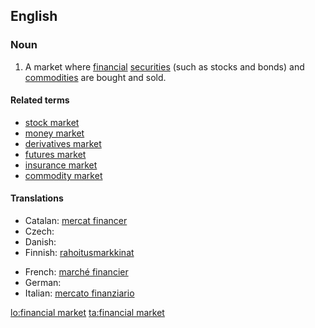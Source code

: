 {{wikipedia}}
==English==

===Noun===
{{en-noun|s|head=[[financial]] [[market]]}}

# A market where [[financial]] [[securities]] (such as stocks and bonds) and [[commodity|commodities]] are bought and sold.

====Related terms====
* [[stock market]]
* [[money market]]
* [[derivatives market]]
* [[futures market]]
* [[insurance market]]
* [[commodity market]]

====Translations====
{{trans-top|financial market}}
* Catalan: [[mercat financer]]
* Czech: {{t|cs|finanční trh|m}}
* Danish: {{t|da|finansmarked|n}}
* Finnish: [[rahoitus]][[markkina]]t
{{trans-mid}}
* French: [[marché financier]]
* German: {{t+|de|Finanzmarkt|m}}
* Italian: [[mercato finanziario]] {{g|m}}
{{trans-bottom}}

[[lo:financial market]]
[[ta:financial market]]